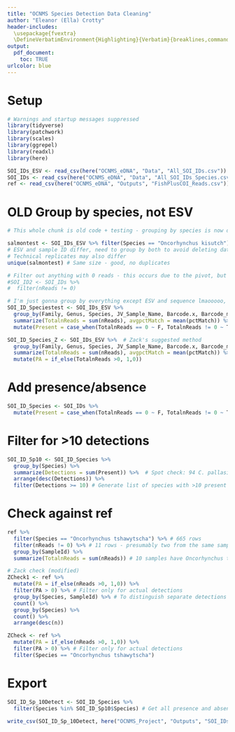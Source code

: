 ```yaml
---
title: "OCNMS Species Detection Data Cleaning"
author: "Eleanor (Ella) Crotty"
header-includes:
  \usepackage{fvextra}
  \DefineVerbatimEnvironment{Highlighting}{Verbatim}{breaklines,commandchars=\\\{\}}
output:
  pdf_document:
    toc: TRUE
urlcolor: blue
---
```


# Setup

```r
# Warnings and startup messages suppressed
library(tidyverse)
library(patchwork)
library(scales)
library(ggrepel)
library(readxl)
library(here)
```

```r
SOI_IDs_ESV <- read_csv(here("OCNMS_eDNA", "Data", "All_SOI_IDs.csv")) # Identifications of species of interest (grouped by ESV)
SOI_IDs <- read_csv(here("OCNMS_eDNA", "Data", "All_SOI_IDs_Species.csv")) # Already grouped by species, mainly using this
ref <- read_csv(here("OCNMS_eDNA", "Outputs", "FishPlusCOI_Reads.csv")) # Pivoted detection data + metadata, for reference
```

# OLD Group by species, not ESV
```r
# This whole chunk is old code + testing - grouping by species is now done in OCNMS_eDNA_Exploration, 1 step before this

salmontest <- SOI_IDs_ESV %>% filter(Species == "Oncorhynchus kisutch")
# ESV and sample ID differ, need to group by both to avoid deleting dates
# Technical replicates may also differ
unique(salmontest) # Same size - good, no duplicates

# Filter out anything with 0 reads - this occurs due to the pivot, but isn't an actual detection
#SOI_ID2 <- SOI_IDs %>% 
#  filter(nReads != 0)

# I'm just gonna group by everything except ESV and sequence lmaooooo, basically all the data comes from SampleId x metadata anyway
SOI_ID_Speciestest <- SOI_IDs_ESV %>% 
  group_by(Family, Genus, Species, JV_Sample_Name, Barcode.x, Barcode_mod, SampleId, Biological_Replicate, Technical_Replicate, Cruise_ID_short, Cast_No., Rosette_position, Field_collection_method, Preservation, Station, Depth_m, Field_Notes, Date_UTC, Date_local, Lat_dec, Lon_dec, Run, Client, Replicate, Amplicon, Barcode.y, Marker) %>% 
  summarize(TotalnReads = sum(nReads), avgpctMatch = mean(pctMatch)) %>%  # Result is smaller than SOI_ID2 - good!
  mutate(Present = case_when(TotalnReads == 0 ~ F, TotalnReads != 0 ~ T)) # Add presence/absence

SOI_ID_Species_Z <- SOI_IDs_ESV %>%  # Zack's suggested method
  group_by(Family, Genus, Species, JV_Sample_Name, Barcode.x, Barcode_mod, SampleId, Biological_Replicate, Technical_Replicate, Cruise_ID_short, Cast_No., Rosette_position, Field_collection_method, Preservation, Station, Depth_m, Field_Notes, Date_UTC, Date_local, Lat_dec, Lon_dec, Run, Client, Replicate, Amplicon, Barcode.y, Marker) %>% 
  summarize(TotalnReads = sum(nReads), avgpctMatch = mean(pctMatch)) %>%
  mutate(PA = if_else(TotalnReads >0, 1,0))
```

# Add presence/absence
```r
SOI_ID_Species <- SOI_IDs %>%  
  mutate(Present = case_when(TotalnReads == 0 ~ F, TotalnReads != 0 ~ T))
```

# Filter for >10 detections
```r
SOI_ID_Sp10 <- SOI_ID_Species %>% 
  group_by(Species) %>% 
  summarize(Detections = sum(Present)) %>%  # Spot check: 94 C. pallasii seems correct, 3 Anoplopoma fimbria is correct
  arrange(desc(Detections)) %>% 
  filter(Detections >= 10) # Generate list of species with >10 present observations
```

# Check against ref

```r
ref %>% 
  filter(Species == "Oncorhynchus tshawytscha") %>% # 665 rows
  filter(nReads != 0) %>% # 11 rows - presumably two from the same sample + different ESVs?
  group_by(SampleId) %>% 
  summarize(TotalnReads = sum(nReads)) # 10 samples have Oncorhynchus tshawytscha with more than 0 reads. This matches SOI_ID_Species! But unfortunately means we only have decent data for two species.
```

```r
# Zack check (modified)
ZCheck1 <- ref %>%
  mutate(PA = if_else(nReads >0, 1,0)) %>% 
  filter(PA > 0) %>% # Filter only for actual detections
  group_by(Species, SampleId) %>% # To distinguish separate detections
  count() %>% 
  group_by(Species) %>% 
  count() %>% 
  arrange(desc(n))

ZCheck <- ref %>%
  mutate(PA = if_else(nReads >0, 1,0)) %>% 
  filter(PA > 0) %>% # Filter only for actual detections
  filter(Species == "Oncorhynchus tshawytscha")
```


# Export

```r
SOI_ID_Sp_10Detect <- SOI_ID_Species %>% 
  filter(Species %in% SOI_ID_Sp10$Species) # Get all presence and absence data for species with >10 presence detections

write_csv(SOI_ID_Sp_10Detect, here("OCNMS_Project", "Outputs", "SOI_IDs_Species10Detections.csv"))
```


